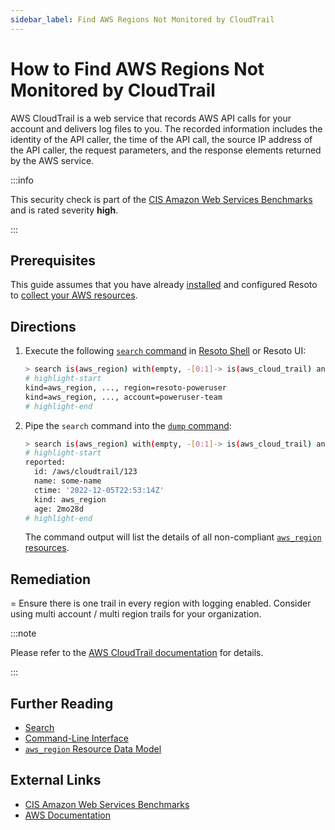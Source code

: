 ```yaml
---
sidebar_label: Find AWS Regions Not Monitored by CloudTrail
---
```


# How to Find AWS Regions Not Monitored by CloudTrail

AWS CloudTrail is a web service that records AWS API calls for your account and delivers log files to you. The recorded information includes the identity of the API caller, the time of the API call, the source IP address of the API caller, the request parameters, and the response elements returned by the AWS service.

:::info

This security check is part of the [CIS Amazon Web Services Benchmarks](https://cisecurity.org/benchmark/amazon_web_services) and is rated severity **high**.

:::

## Prerequisites

This guide assumes that you have already [installed](../../../getting-started/install-resoto/index.mdx) and configured Resoto to [collect your AWS resources](../../../how-to-guides/data-sources/collect-aws-resource-data.mdx).

## Directions

1. Execute the following [`search` command](../../../reference/cli/search-commands/search.mdx) in [Resoto Shell](../../../reference/components/shell.mdx) or Resoto UI:

   ```bash
   > search is(aws_region) with(empty, -[0:1]-> is(aws_cloud_trail) and trail_status.is_logging==true)
   # highlight-start
   ​kind=aws_region, ..., region=resoto-poweruser
   ​kind=aws_region, ..., account=poweruser-team
   # highlight-end
   ```

2. Pipe the `search` command into the [`dump` command](../../../reference/cli/format-commands/dump.mdx):

   ```bash
   > search is(aws_region) with(empty, -[0:1]-> is(aws_cloud_trail) and trail_status.is_logging==true) | dump
   # highlight-start
   ​reported:
   ​  id: /aws/cloudtrail/123
   ​  name: some-name
   ​  ctime: '2022-12-05T22:53:14Z'
   ​  kind: aws_region
   ​  age: 2mo28d
   # highlight-end
   ```

   The command output will list the details of all non-compliant [`aws_region` resources](../../../reference/unified-data-model/aws.mdx#aws_region).

## Remediation

= Ensure there is one trail in every region with logging enabled. Consider using multi account / multi region trails for your organization.

:::note

Please refer to the [AWS CloudTrail documentation](https://docs.aws.amazon.com/awscloudtrail/latest/userguide/cloudtrailconcepts.html#cloudtrail-concepts-management-events) for details.

:::

## Further Reading

- [Search](../../../reference/search/index.mdx)
- [Command-Line Interface](../../../reference/cli/index.mdx)
- [`aws_region` Resource Data Model](../../../reference/unified-data-model/aws.mdx#aws_region)

## External Links

- [CIS Amazon Web Services Benchmarks](https://cisecurity.org/benchmark/amazon_web_services)
- [AWS Documentation](https://docs.aws.amazon.com/awscloudtrail/latest/userguide/cloudtrailconcepts.html#cloudtrail-concepts-management-events)

